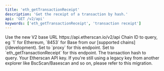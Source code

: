 ```yaml
---
title: 'eth_getTransactionReceipt'
description: 'Get the receipt of a transaction by hash.'
api: 'GET /v2/api'
keywords: ['eth_getTransactionReceipt', 'transaction receipt']
---
```



<CreditChip description="Returns the receipt of a transaction by hash" />

  <ParamField path="v2" type="string" default="v2">
    Use the new V2 base URL https://api.etherscan.io/v2/api
  </ParamField>
  <ParamField query="chainid" type="string" initialValue="1">
    Chain ID to query, eg `1` for Ethereum, `8453` for Base from our [supported chains](/development).
  </ParamField>
  <ParamField query="module" type="string" initialValue="proxy">
    Set to `proxy` for this endpoint.
  </ParamField>
  <ParamField query="action" type="string" initialValue="eth_getTransactionReceipt">
    Set to `eth_getTransactionReceipt` for this endpoint.
  </ParamField>
  <ParamField query="txhash" type="string" initialValue="0xadb8aec59e80db99811ac4a0235efa3e45da32928bcff557998552250fa672eb">
    The transaction hash to query.
  </ParamField>
  <ParamField query="apikey" type="string">
    Your Etherscan API key. If you're still using a legacy key from another explorer like BscScan/Basescan and so on, please refer to this migration.
  </ParamField>
